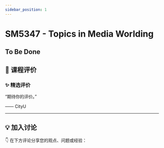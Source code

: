 ```yaml
---
sidebar_position: 1
---
```



# SM5347 - Topics in Media Worlding

## To Be Done

## **💬 课程评价**

### ✨ **精选评价**
<div className={commentStyles.commentBox}>
    <p className={commentStyles.commentText}>
        “期待你的评价。”
    </p>
    <p className={commentStyles.commentAuthor}>—— CityU</p>
</div>

---

## **💡 加入讨论**

👇 在下方评论分享您的观点、问题或经验：
<Utterances />
